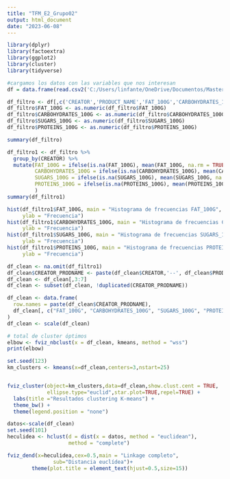 ```yaml
---
title: "TFM_E2_Grupo02"
output: html_document
date: "2023-06-08"
---
```


```r
library(dplyr)
library(factoextra)
library(ggplot2)
library(cluster)
library(tidyverse)

```


```r
#cargamos los datos con las variables que nos interesan
df = data.frame(read.csv2('C:/Users/linfante/OneDrive/Documentos/MasterBigData/TFM/alimentos.csv', sep=','))
```


```r
df_filtro <- df[,c('CREATOR','PRODUCT_NAME','FAT_100G','CARBOHYDRATES_100G','SUGARS_100G','PROTEINS_100G')]
df_filtro$FAT_100G <- as.numeric(df_filtro$FAT_100G)
df_filtro$CARBOHYDRATES_100G <- as.numeric(df_filtro$CARBOHYDRATES_100G)
df_filtro$SUGARS_100G <- as.numeric(df_filtro$SUGARS_100G)
df_filtro$PROTEINS_100G <- as.numeric(df_filtro$PROTEINS_100G)

summary(df_filtro)
```

```r
df_filtro1 <- df_filtro %>%
  group_by(CREATOR) %>%
  mutate(FAT_100G = ifelse(is.na(FAT_100G), mean(FAT_100G, na.rm = TRUE), FAT_100G),
         CARBOHYDRATES_100G = ifelse(is.na(CARBOHYDRATES_100G), mean(CARBOHYDRATES_100G, na.rm = TRUE), CARBOHYDRATES_100G),
         SUGARS_100G = ifelse(is.na(SUGARS_100G), mean(SUGARS_100G, na.rm = TRUE), SUGARS_100G),
         PROTEINS_100G = ifelse(is.na(PROTEINS_100G), mean(PROTEINS_100G, na.rm = TRUE), PROTEINS_100G)
         )
summary(df_filtro1)

```
```r
hist(df_filtro1$FAT_100G, main = "Histograma de frecuencias FAT_100G", # Frecuencia
     ylab = "Frecuencia")
hist(df_filtro1$CARBOHYDRATES_100G, main = "Histograma de frecuencias CARBOHYDRATES_100G", # Frecuencia
     ylab = "Frecuencia")
hist(df_filtro1$SUGARS_100G, main = "Histograma de frecuencias SUGARS_100G", # Frecuencia
     ylab = "Frecuencia")
hist(df_filtro1$PROTEINS_100G, main = "Histograma de frecuencias PROTEINS_100G", # Frecuencia
     ylab = "Frecuencia")
```


```r
df_clean <- na.omit(df_filtro1)
df_clean$CREATOR_PRODNAME <- paste(df_clean$CREATOR,'--', df_clean$PRODUCT_NAME)
df_clean <- df_clean[,3:7]
df_clean <- subset(df_clean, !duplicated(CREATOR_PRODNAME))

df_clean <- data.frame(
  row.names = paste(df_clean$CREATOR_PRODNAME),
  df_clean[, c("FAT_100G", "CARBOHYDRATES_100G", "SUGARS_100G", "PROTEINS_100G")]
)
df_clean <- scale(df_clean)
```

```r
# total de cluster óptimos
elbow <- fviz_nbclust(x = df_clean, kmeans, method = "wss")
print(elbow)
```
```r
set.seed(123)
km_clusters <- kmeans(x=df_clean,centers=3,nstart=25)


fviz_cluster(object=km_clusters,data=df_clean,show.clust.cent = TRUE,
             ellipse.type="euclid",star.plot=TRUE,repel=TRUE) +
  labs(title ="Resultados clustering K-means") +
  theme_bw() +
  theme(legend.position = "none")
```
```r
datos<-scale(df_clean)
set.seed(101)
heculidea <- hclust(d = dist(x = datos, method = "euclidean"),
                    method = "complete")

fviz_dend(x=heculidea,cex=0.5,main = "Linkage completo",
               sub="Distancia euclídea")+
        theme(plot.title = element_text(hjust=0.5,size=15))

```

